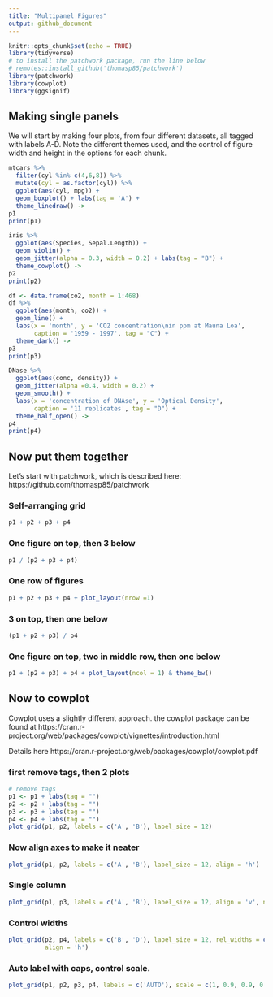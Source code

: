 ```yaml
---
title: "Multipanel Figures"
output: github_document
---
```


```r
knitr::opts_chunk$set(echo = TRUE)
library(tidyverse)
# to install the patchwork package, run the line below
# remotes::install_github('thomasp85/patchwork')
library(patchwork)
library(cowplot)
library(ggsignif)
```

## Making single panels

We will start by making four plots, from four different datasets, all tagged with labels A-D.
Note the different themes used, and the control of figure width and height in the options for each chunk.


```r
mtcars %>% 
  filter(cyl %in% c(4,6,8)) %>% 
  mutate(cyl = as.factor(cyl)) %>% 
  ggplot(aes(cyl, mpg)) +
  geom_boxplot() + labs(tag = 'A') +
  theme_linedraw() ->
p1
print(p1)
```

```r
iris %>% 
  ggplot(aes(Species, Sepal.Length)) +
  geom_violin() +
  geom_jitter(alpha = 0.3, width = 0.2) + labs(tag = "B") +
  theme_cowplot() ->
p2
print(p2)
```

```r
df <- data.frame(co2, month = 1:468) 
df %>% 
  ggplot(aes(month, co2)) +
  geom_line() +
  labs(x = 'month', y = 'CO2 concentration\nin ppm at Mauna Loa',
       caption = '1959 - 1997', tag = "C") +
  theme_dark() ->
p3
print(p3)
```


```r
DNase %>% 
  ggplot(aes(conc, density)) +
  geom_jitter(alpha =0.4, width = 0.2) +
  geom_smooth() +
  labs(x = 'concentration of DNAse', y = 'Optical Density',
       caption = '11 replicates', tag = "D") +
  theme_half_open() ->
p4
print(p4)
```
## Now put them together

Let's start with patchwork, which is described here:
https://github.com/thomasp85/patchwork

### Self-arranging grid
```r
p1 + p2 + p3 + p4
```

### One figure on top, then 3 below
```r
p1 / (p2 + p3 + p4)
```
### One row of figures
```r
p1 + p2 + p3 + p4 + plot_layout(nrow =1)
```

### 3 on top, then one below
```r
(p1 + p2 + p3) / p4
```

### One figure on top, two in middle row, then one below
```r
p1 + (p2 + p3) + p4 + plot_layout(ncol = 1) & theme_bw()
```

## Now to cowplot
Cowplot uses a slightly different approach.
the cowplot package can be found at
https://cran.r-project.org/web/packages/cowplot/vignettes/introduction.html

Details here
https://cran.r-project.org/web/packages/cowplot/cowplot.pdf

### first remove tags, then 2 plots
```r
# remove tags
p1 <- p1 + labs(tag = "")
p2 <- p2 + labs(tag = "")
p3 <- p3 + labs(tag = "")
p4 <- p4 + labs(tag = "")
plot_grid(p1, p2, labels = c('A', 'B'), label_size = 12)
```

### Now align axes to make it neater
```r
plot_grid(p1, p2, labels = c('A', 'B'), label_size = 12, align = 'h')
```

### Single column
```r
plot_grid(p1, p3, labels = c('A', 'B'), label_size = 12, align = 'v', ncol = 1)
```

### Control widths
```r
plot_grid(p2, p4, labels = c('B', 'D'), label_size = 12, rel_widths = c(1, 0.5),
          align = 'h')
```

### Auto label with caps, control scale.
```r
plot_grid(p1, p2, p3, p4, labels = c('AUTO'), scale = c(1, 0.9, 0.9, 0.6))
```